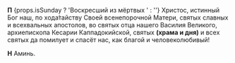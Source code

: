 **П** {props.isSunday ? 'Воскресший из мёртвых ' : ''}
Христос, истинный Бог наш, по хода́тайству Своей всенепорочной Ма­тери, свя­тых слав­ных и все­хваль­ных апосто­лов, во святых от­ца нашего Василия Великого, архи­епи­скопа Кесарии Каппадокий­ской, святых 
**(храма и дня)** и всех свя­тых да помилует и спасёт нас, как благой и человеколюбивый!

**Н** Аминь.
